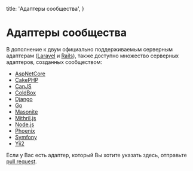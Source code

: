 
  title: 'Адаптеры сообщества',
}

# Адаптеры сообщества

В дополнение к двум официально поддерживаемым серверным адаптерам ([Laravel](https://github.com/inertiajs/inertia-laravel) и [Rails](https://github.com/inertiajs/inertia-rails)), также доступно множество серверных адаптеров, созданных сообществом:

- [AspNetCore](https://github.com/Nothing-Works/inertia-aspnetcore)
- [CakePHP](https://github.com/ishanvyas22/cakephp-inertiajs)
- [CanJS](https://github.com/cherifGsoul/inertia-can)
- [ColdBox](https://github.com/elpete/cbInertia)
- [Django](https://pypi.org/project/inertia-django/)
- [Go](https://github.com/petaki/inertia-go)
- [Masonite](https://github.com/girardinsamuel/masonite-inertia/)
- [Mithril.js](https://github.com/tbreuss/inertia-mithril)
- [Node.js](https://github.com/jordankaerim/inertia-node)
- [Phoenix](https://github.com/devato/inertia_phoenix)
- [Symfony](https://github.com/rompetomp/inertia-bundle)
- [Yii2](https://github.com/tbreuss/yii2-inertia)

Если у Вас есть адаптер, который Вы хотите указать здесь, отправьте [pull request](https://github.com/inertiajs/inertiajs.com/edit/master/pages/community-adapters.mdx).

